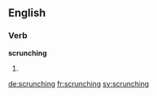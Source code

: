 ==English==

===Verb===
'''scrunching'''

# {{third-person singular of|scrunch}}

[[de:scrunching]]
[[fr:scrunching]]
[[sv:scrunching]]
